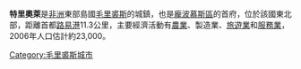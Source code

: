 '''特里奧萊'''是[[非洲|非洲]]東部島國[[毛里裘斯|毛里裘斯]]的城鎮，也是[[龐波慕斯區|龐波慕斯區]]的首府，位於該國東北部，距離首都[[路易港|路易港]]11.3公里，主要經濟活動有[[農業|農業]]、製造業、[[旅遊業|旅遊業]]和[[服務業|服務業]]，2006年人口估計約23,000。

{{coord|20|03|S|57|33|E|region:MU_type:city|display=title}}

[[Category:毛里裘斯城市|Category:毛里裘斯城市]]

{{Mauritius-stub}}